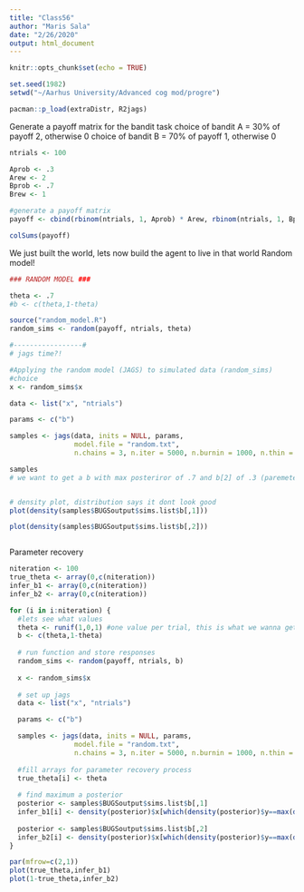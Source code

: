 ```yaml
---
title: "Class56"
author: "Maris Sala"
date: "2/26/2020"
output: html_document
---
```


```r
knitr::opts_chunk$set(echo = TRUE)
```


```r
set.seed(1982)
setwd("~/Aarhus University/Advanced cog mod/progre")

pacman::p_load(extraDistr, R2jags)

```

Generate a payoff matrix for the bandit task
choice of bandit A = 30% of payoff 2, otherwise 0
choice of bandit B = 70% of payoff 1, otherwise 0

```r
ntrials <- 100

Aprob <- .3
Arew <- 2
Bprob <- .7
Brew <- 1

#generate a payoff matrix
payoff <- cbind(rbinom(ntrials, 1, Aprob) * Arew, rbinom(ntrials, 1, Bprob) * Brew) #why rbinom?

colSums(payoff)
```

We just built the world, lets now build the agent to live in that world
Random model!
```r
### RANDOM MODEL ###

theta <- .7
#b <- c(theta,1-theta)

source("random_model.R")
random_sims <- random(payoff, ntrials, theta)

#-----------------#
# jags time?!

#Applying the random model (JAGS) to simulated data (random_sims)
#choice
x <- random_sims$x

data <- list("x", "ntrials")

params <- c("b")

samples <- jags(data, inits = NULL, params,
                model.file = "random.txt",
                n.chains = 3, n.iter = 5000, n.burnin = 1000, n.thin = 1)

samples
# we want to get a b with max posteriror of .7 and b[2] of .3 (paremeter recovery)


# density plot, distribution says it dont look good
plot(density(samples$BUGSoutput$sims.list$b[,1]))

plot(density(samples$BUGSoutput$sims.list$b[,2]))



```

Parameter recovery
```r
niteration <- 100
true_theta <- array(0,c(niteration))
infer_b1 <- array(0,c(niteration))
infer_b2 <- array(0,c(niteration))

for (i in i:niteration) {
  #lets see what values
  theta <- runif(1,0,1) #one value per trial, this is what we wanna get out usually
  b <- c(theta,1-theta)
  
  # run function and store responses
  random_sims <- random(payoff, ntrials, b)
  
  x <- random_sims$x
  
  # set up jags
  data <- list("x", "ntrials")

  params <- c("b")

  samples <- jags(data, inits = NULL, params,
                model.file = "random.txt",
                n.chains = 3, n.iter = 5000, n.burnin = 1000, n.thin = 1)
  
  #fill arrays for parameter recovery process
  true_theta[i] <- theta
  
  # find maximum a posterior
  posterior <- samples$BUGSoutput$sims.list$b[,1]
  infer_b1[i] <- density(posterior)$x[which(density(posterior)$y==max(density(posterior)$y))]
  
  posterior <- samples$BUGSoutput$sims.list$b[,2]
  infer_b2[i] <- density(posterior)$x[which(density(posterior)$y==max(density(posterior)$y))]
}

par(mfrow=c(2,1))
plot(true_theta,infer_b1)
plot(1-true_theta,infer_b2)

```

